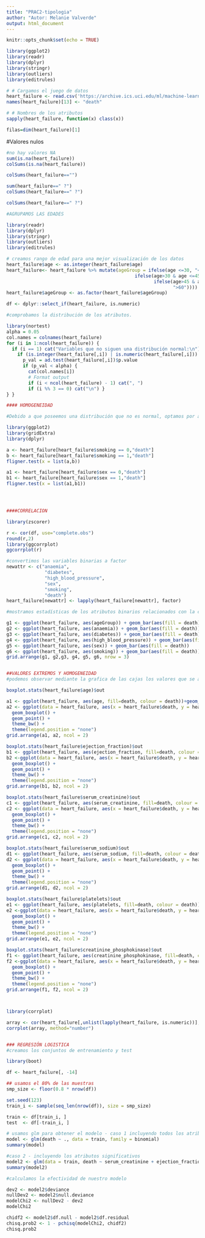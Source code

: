 ```yaml
---
title: "PRAC2-tipologia"
author: "Autor: Melanie Valverde"
output: html_document
---
```


```r
knitr::opts_chunk$set(echo = TRUE)
```

```r

library(ggplot2)
library(readr)
library(dplyr)
library(stringr)
library(outliers)
library(editrules)

```

```r
# # Cargamos el juego de datos
heart_failure <- read.csv('https://archive.ics.uci.edu/ml/machine-learning-databases/00519/heart_failure_clinical_records_dataset.csv',stringsAsFactors = FALSE, header = T)
names(heart_failure)[13] <- "death"

# # Nombres de los atributos
sapply(heart_failure, function(x) class(x))

filas=dim(heart_failure)[1]

```

#Valores nulos
```r

#no hay valores NA
sum(is.na(heart_failure))
colSums(is.na(heart_failure))

colSums(heart_failure=="")

sum(heart_failure==" ?")
colSums(heart_failure==" ?")

colSums(heart_failure==" ?")

#AGRUPAMOS LAS EDADES

library(readr)
library(dplyr)
library(stringr)
library(outliers)
library(editrules)

# creamos rango de edad para una mejor visualización de los datos
heart_failure$age <- as.integer(heart_failure$age)
heart_failure<- heart_failure %>% mutate(ageGroup = ifelse(age <=30, "<=30",
                                               ifelse(age>30 & age <=45, "30-45",
                                                      ifelse(age>45 & age <=60,"45-60",
                                                             ">60"))))
heart_failure$ageGroup <- as.factor(heart_failure$ageGroup)

df <- dplyr::select_if(heart_failure, is.numeric)

#comprobamos la distribución de los atributos.

library(nortest) 
alpha = 0.05
col.names = colnames(heart_failure)
for (i in 1:ncol(heart_failure)) {
  if (i == 1) cat("Variables que no siguen una distribución normal:\n") 
    if (is.integer(heart_failure[,i]) | is.numeric(heart_failure[,i])) {
      p_val = ad.test(heart_failure[,i])$p.value 
      if (p_val < alpha) {
        cat(col.names[i])
        # Format output
        if (i < ncol(heart_failure) - 1) cat(", ")
        if (i %% 3 == 0) cat("\n") }
} }

#### HOMOGENEIDAD 

#Debido a que poseemos una distribución que no es normal, optamos por aplicar el test de Fligner para evaluar la homogeneidad de las muestras

library(ggplot2)
library(gridExtra)
library(dplyr)

a <- heart_failure[heart_failure$smoking == 0,"death"]
b <- heart_failure[heart_failure$smoking == 1,"death"]
fligner.test(x = list(a,b))

a1 <- heart_failure[heart_failure$sex == 0,"death"]
b1 <- heart_failure[heart_failure$sex == 1,"death"]
fligner.test(x = list(a1,b1))




####CORRELACION

library(zscorer)

r <- cor(df, use="complete.obs")
round(r,2)
library(ggcorrplot)
ggcorrplot(r)

#convertimos las variables binarias a factor
newattr <- c("anaemia", 
              "diabetes", 
              "high_blood_pressure", 
              "sex", 
              "smoking", 
              "death")
heart_failure[newattr] <- lapply(heart_failure[newattr], factor)

#mostramos estadísticas de los atributos binarios relacionados con la clase death

g1 <- ggplot(heart_failure, aes(ageGroup)) + geom_bar(aes(fill = death))
g2 <- ggplot(heart_failure, aes(anaemia)) + geom_bar(aes(fill = death))
g3 <- ggplot(heart_failure, aes(diabetes)) + geom_bar(aes(fill = death))
g4 <- ggplot(heart_failure, aes(high_blood_pressure)) + geom_bar(aes(fill = death))
g5 <- ggplot(heart_failure, aes(sex)) + geom_bar(aes(fill = death))
g6 <- ggplot(heart_failure, aes(smoking)) + geom_bar(aes(fill = death))
grid.arrange(g1, g2,g3, g4, g5, g6, nrow = 3)


##VALORES EXTREMOS Y HOMOGENEIDAD 
#podemos observar mediante la grafica de las cajas los valores que se alejan de los limites y además extraer información de los atributos con relación a la case death.

boxplot.stats(heart_failure$age)$out

a1 <- ggplot(heart_failure, aes(age, fill=death, colour = death))+geom_density(alpha=0.1, size=0.8)
a2 <- ggplot(data = heart_failure, aes(x = heart_failure$death, y = heart_failure$age, colour = heart_failure$death)) +
  geom_boxplot() +
  geom_point() +
  theme_bw() +
  theme(legend.position = "none")
grid.arrange(a1, a2, ncol = 2)

boxplot.stats(heart_failure$ejection_fraction)$out
b1 <- ggplot(heart_failure, aes(ejection_fraction, fill=death, colour = death))+geom_density(alpha=0.1, size=0.8)
b2 <-ggplot(data = heart_failure, aes(x = heart_failure$death, y = heart_failure$ejection_fraction, colour = heart_failure$death)) +
  geom_boxplot() +
  geom_point() +
  theme_bw() +
  theme(legend.position = "none")
grid.arrange(b1, b2, ncol = 2)

boxplot.stats(heart_failure$serum_creatinine)$out
c1 <- ggplot(heart_failure, aes(serum_creatinine, fill=death, colour = death))+geom_density(alpha=0.1, size=0.8)
c2 <- ggplot(data = heart_failure, aes(x = heart_failure$death, y = heart_failure$serum_creatinine, colour = heart_failure$death)) +
  geom_boxplot() +
  geom_point() +
  theme_bw() +
  theme(legend.position = "none")
grid.arrange(c1, c2, ncol = 2)

boxplot.stats(heart_failure$serum_sodium)$out
d1 <- ggplot(heart_failure, aes(serum_sodium, fill=death, colour = death))+geom_density(alpha=0.1, size=0.8)
d2 <- ggplot(data = heart_failure, aes(x = heart_failure$death, y = heart_failure$serum_sodium, colour = heart_failure$death)) +
  geom_boxplot() +
  geom_point() +
  theme_bw() +
  theme(legend.position = "none")
grid.arrange(d1, d2, ncol = 2)

boxplot.stats(heart_failure$platelets)$out
e1 <- ggplot(heart_failure, aes(platelets, fill=death, colour = death))+geom_density(alpha=0.1, size=0.8)
e2 <-ggplot(data = heart_failure, aes(x = heart_failure$death, y = heart_failure$platelets, colour = heart_failure$death)) +
  geom_boxplot() +
  geom_point() +
  theme_bw() +
  theme(legend.position = "none")
grid.arrange(e1, e2, ncol = 2)

boxplot.stats(heart_failure$creatinine_phosphokinase)$out
f1 <- ggplot(heart_failure, aes(creatinine_phosphokinase, fill=death, colour = death))+geom_density(alpha=0.1, size=0.8)
f2 <-ggplot(data = heart_failure, aes(x = heart_failure$death, y = heart_failure$creatinine_phosphokinase, colour = heart_failure$death)) +
  geom_boxplot() +
  geom_point() +
  theme_bw() +
  theme(legend.position = "none")
grid.arrange(f1, f2, ncol = 2)



library(corrplot)

array <- cor(heart_failure[,unlist(lapply(heart_failure, is.numeric))], use="pairwise", method="spearman")
corrplot(array, method="number")


### REGRESIÓN LOGISTICA
#creamos los conjuntos de entrenamiento y test

library(boot)

df <- heart_failure[, -14]

## usamos el 80% de las muestras
smp_size <- floor(0.8 * nrow(df))

set.seed(123)
train_i <- sample(seq_len(nrow(df)), size = smp_size)

train <- df[train_i, ]
test  <- df[-train_i, ]

# usamos glm para obtener el modelo - caso 1 incluyendo todos los atributos
model <- glm(death ~ ., data = train, family = binomial)
summary(model)

#caso 2 - incluyendo los atributos significativos
model2 <- glm(data = train, death ~ serum_creatinine + ejection_fraction, family = "binomial")
summary(model2)

#calculamos la efectividad de nuestro modelo

dev2 <- model2$deviance
nullDev2 <- model2$null.deviance
modelChi2 <- nullDev2 - dev2
modelChi2

chidf2 <- model2$df.null - model2$df.residual
chisq.prob2 <- 1 - pchisq(modelChi2, chidf2)
chisq.prob2

```